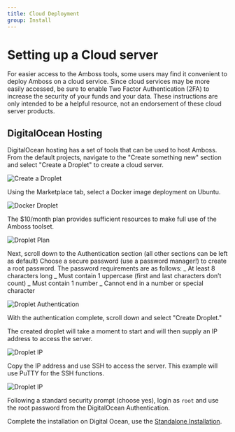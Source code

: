 ```yaml
---
title: Cloud Deployment
group: Install
---
```


# Setting up a Cloud server

For easier access to the Amboss tools, some users may find it convenient to deploy Amboss on a cloud service.
Since cloud services may be more easily accessed, be sure to enable Two Factor Authentication (2FA) to increase the security of your funds and your data.
These instructions are only intended to be a helpful resource, not an endorsement of these cloud server products.

## DigitalOcean Hosting

DigitalOcean hosting has a set of tools that can be used to host Amboss.
From the default projects, navigate to the "Create something new" section and select "Create a Droplet" to create a cloud server.

![Create a Droplet](/assets/docs/cloud/DO-create-droplet.png)

Using the Marketplace tab, select a Docker image deployment on Ubuntu.

![Docker Droplet](/assets/docs/cloud/DO-droplet-docker.png)

The $10/month plan provides sufficient resources to make full use of the Amboss toolset.

![Droplet Plan](/assets/docs/cloud/DO-droplet-plan.png)

Next, scroll down to the Authentication section (all other sections can be left as default)
Choose a secure password (use a password manager!) to create a root password.
The password requirements are as follows:
_ At least 8 characters long
_ Must contain 1 uppercase (first and last characters don’t count)
_ Must contain 1 number
_ Cannot end in a number or special character

![Droplet Authentication](/assets/docs/cloud/DO-droplet-password.png)

With the authentication complete, scroll down and select "Create Droplet."

The created droplet will take a moment to start and will then supply an IP address to access the server.

![Droplet IP](/assets/docs/cloud/DO-droplet-IP.png)

Copy the IP address and use SSH to access the server. This example will use PuTTY for the SSH functions.

![Droplet IP](/assets/docs/cloud/DO-PuTTY-IP.png)

Following a standard security prompt (choose yes), login as `root` and use the root password from the DigitalOcean Authentication.

Complete the installation on Digital Ocean, use the [Standalone Installation](/docs/standalone).

